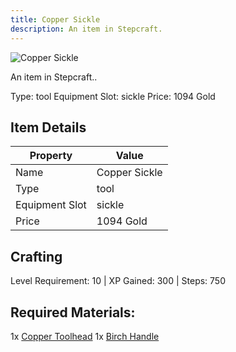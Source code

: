 ```yaml
---
title: Copper Sickle
description: An item in Stepcraft.
---
```


<div className="flex items-start gap-6 mb-8">
  <div className="flex-shrink-0">
    <img src="/assets/resources/smithing/copper_sickle.png" alt="Copper Sickle" className="w-24 h-24 border rounded-lg" />
  </div>
  <div className="flex-1">
    <div className="space-y-2">
      <p className="text-lg text-muted-foreground">An item in Stepcraft..</p>
      <div className="flex flex-wrap gap-4 text-sm">
        <span className="px-2 py-1 bg-green-100 dark:bg-green-900 rounded-md">
          Type: tool
        </span>
        <span className="px-2 py-1 bg-purple-100 dark:bg-purple-900 rounded-md">
          Equipment Slot: sickle
        </span>
        <span className="px-2 py-1 bg-yellow-100 dark:bg-yellow-900 rounded-md">
          Price: 1094 Gold
        </span>
      </div>
    </div>
  </div>
</div>

## Item Details
| Property | Value |
|----------|-------|
| Name | Copper Sickle |
| Type | tool |
| Equipment Slot | sickle |
| Price | 1094 Gold |

## Crafting
Level Requirement: 10 | XP Gained: 300 | Steps: 750

## Required Materials:
1x [Copper Toolhead](/docs/resources/individual/copper_toolhead)
1x [Birch Handle](/docs/resources/individual/birch_handle)

